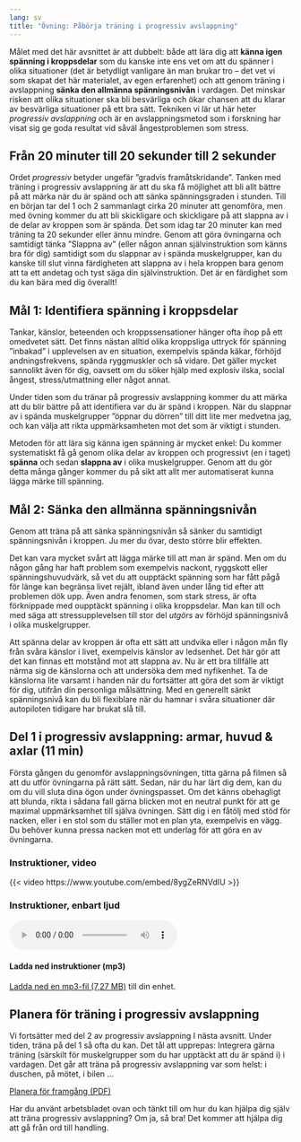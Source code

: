 ```yaml
---
lang: sv
title: "Övning: Påbörja träning i progressiv avslappning"
---
```


Målet med det här avsnittet är att dubbelt: både att lära dig att
**känna igen spänning i kroppsdelar** som du kanske inte ens vet om att
du spänner i olika situationer (det är betydligt vanligare än man brukar
tro -- det vet vi som skapat det här materialet, av egen erfarenhet) och
att genom träning i avslappning **sänka den allmänna spänningsnivån** i
vardagen. Det minskar risken att olika situationer ska bli
besvärliga och ökar chansen att du klarar av besvärliga situationer på
ett bra sätt. Tekniken vi lär ut här heter *progressiv avslappning* och
är en avslappningsmetod som i forskning har visat sig ge goda resultat
vid såväl ångestproblemen som stress.

## Från 20 minuter till 20 sekunder till 2 sekunder

Ordet *progressiv* betyder ungefär ”gradvis framåtskridande”. Tanken
med träning i progressiv avslappning är att du ska få möjlighet att bli
allt bättre på att märka när du är spänd och att sänka spänningsgraden i
stunden. Till en början tar del 1 och 2 sammanlagt cirka 20 minuter att
genomföra, men med övning kommer du att bli skickligare och skickligare
på att slappna av i de delar av kroppen som är spända. Det som idag tar
20 minuter kan med träning ta 20 sekunder eller ännu mindre. Genom att
göra övningarna och samtidigt tänka ”Slappna av” (eller någon annan
självinstruktion som känns bra för dig) samtidigt som du slappnar av i
spända muskelgrupper, kan du kanske till slut vinna färdigheten att
slappna av i hela kroppen bara genom att ta ett andetag och tyst säga
din självinstruktion. Det är en färdighet som du kan bära med dig
överallt!

## Mål 1: Identifiera spänning i kroppsdelar

Tankar, känslor, beteenden och kroppssensationer hänger ofta ihop på
ett omedvetet sätt. Det finns nästan alltid olika kroppsliga uttryck för
spänning ”inbakad” i upplevelsen av en situation, exempelvis spända
käkar, förhöjd andningsfrekvens, spända ryggmuskler och så vidare. Det
gäller mycket sannolikt även för dig, oavsett om du söker hjälp med
explosiv ilska, social ångest, stress/utmattning eller något annat.

Under tiden som du tränar på progressiv avslappning kommer du att märka
att du blir bättre på att identifiera var du är spänd i kroppen. När du
slappnar av i spända muskelgrupper ”öppnar du dörren” till ditt lite
mer medvetna jag, och kan välja att rikta uppmärksamheten mot det som är
viktigt i stunden.

Metoden för att lära sig känna igen spänning är mycket enkel: Du
kommer systematiskt få gå genom olika delar av kroppen och progressivt
(en i taget) **spänna** och sedan **slappna av** i olika muskelgrupper.
Genom att du gör detta många gånger kommer du på sikt att allt mer
automatiserat kunna lägga märke till spänning.

## Mål 2: Sänka den allmänna spänningsnivån

Genom att träna på att sänka spänningsnivån så sänker du samtidigt
spänningsnivån i kroppen. Ju mer du övar, desto större blir effekten.

Det kan vara mycket svårt att lägga märke till att man är spänd. Men om
du någon gång har haft problem som exempelvis nackont, ryggskott eller
spänningshuvudvärk, så vet du att oupptäckt spänning som har fått pågå
för länge kan begränsa livet rejält, ibland även under lång tid efter
att problemen dök upp. Även andra fenomen, som stark stress, är ofta
förknippade med oupptäckt spänning i olika kroppsdelar. Man kan till och
med säga att stressupplevelsen till stor del *utgörs* av förhöjd
spänningsnivå i olika muskelgrupper.

Att spänna delar av kroppen är ofta ett sätt att undvika eller i någon
mån fly från svåra känslor i livet, exempelvis känslor av ledsenhet. Det
här gör att det kan finnas ett motstånd mot att slappna av. Nu är ett bra tillfälle att närma sig de känslorna och att
undersöka dem med nyfikenhet. Ta de
känslorna lite varsamt i handen när du fortsätter att göra det som är
viktigt för dig, utifrån din personliga målsättning. Med en generellt sänkt
spänningsnivå kan du bli flexiblare när du hamnar i svåra situationer
där autopiloten tidigare har brukat slå till.

## Del 1 i progressiv avslappning: armar, huvud & axlar (11 min)

Första gången du genomför avslappningsövningen, titta gärna på filmen så
att du utför övningarna på rätt sätt. Sedan, när du har lärt dig dem,
kan du om du vill sluta dina ögon under övningspasset. Om det känns
obehagligt att blunda, rikta i sådana fall gärna blicken mot en neutral
punkt för att ge maximal uppmärksamhet till själva övningen. Sätt dig i
en fåtölj med stöd för nacken, eller i en stol som du ställer mot en
plan yta, exempelvis en vägg. Du behöver kunna pressa nacken mot ett
underlag för att göra en av övningarna.

::: {.content-visible when-format="html"}
### Instruktioner, video

{{< video https://www.youtube.com/embed/8ygZeRNVdIU >}}

### Instruktioner, enbart ljud

<audio controls=""><source src="https://www.dropbox.com/s/66gviwf37y12ot9/KSH-06-progressiv-muskelavslappning-del-1.mp3?raw=1" type="audio/mpeg" />Din webbläsare stödjer inte uppspelning av ljudfiler.</audio>

#### Ladda ned instruktioner (mp3)

[Ladda ned en mp3-fil (7,27 MB)](https://www.dropbox.com/s/66gviwf37y12ot9/KSH-06-progressiv-muskelavslappning-del-1.mp3?dl=1){target="_blank"} till din enhet.
:::

\xqr{Progressiv avslappning 1 (Youtube)}{https://youtu.be/8ygZeRNVdIU}

\xqr{Ladda ned en mp3-fil (7,27 MB) till din enhet.}{https://www.dropbox.com/s/66gviwf37y12ot9/KSH-06-progressiv-muskelavslappning-del-1.mp3?dl=1}

## Planera för träning i progressiv avslappning

Vi fortsätter med del 2 av progressiv avslappning I nästa avsnitt. Under
tiden, träna på del 1 så ofta du kan. Det tål att upprepas: Integrera
gärna träning (särskilt för muskelgrupper som du har upptäckt att du är
spänd i) i vardagen. Det går att träna på progressiv avslappning var som
helst: i duschen, på mötet, i bilen \... 

::: {.content-visible when-format="html"}
[Planera för framgång (PDF)](forms/100respekt-planera-traning.pdf)
:::

\xqrform{Planera för framgång (PDF)}{forms/100respekt-planera-traning.pdf}

Har du använt arbetsbladet ovan och tänkt till om hur du kan hjälpa dig själv att
träna progressiv avslappning? Om ja, så bra! Det kommer att hjälpa dig att gå
från ord till handling.